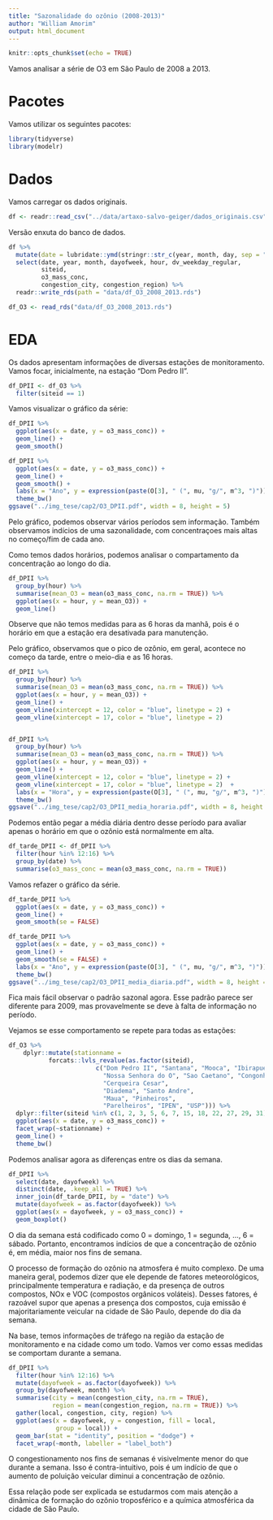 ```yaml
---
title: "Sazonalidade do ozônio (2008-2013)"
author: "William Amorim"
output: html_document
---
```


```r
knitr::opts_chunk$set(echo = TRUE)
```

Vamos analisar a série de O3 em São Paulo de 2008 a 2013.

# Pacotes

Vamos utilizar os seguintes pacotes:

```r
library(tidyverse)
library(modelr)
```

# Dados

Vamos carregar os dados originais.

```r
df <- readr::read_csv("../data/artaxo-salvo-geiger/dados_originais.csv")
```

Versão enxuta do banco de dados.

```r
df %>%
  mutate(date = lubridate::ymd(stringr::str_c(year, month, day, sep = "-"))) %>% 
  select(date, year, month, dayofweek, hour, dv_weekday_regular,
         siteid, 
         o3_mass_conc,
         congestion_city, congestion_region) %>% 
  readr::write_rds(path = "data/df_O3_2008_2013.rds")
```

```r
df_O3 <- read_rds("data/df_O3_2008_2013.rds")
```


# EDA

Os dados apresentam informações de diversas estações de monitoramento. Vamos focar, inicialmente, na estação "Dom Pedro II".

```r
df_DPII <- df_O3 %>%
  filter(siteid == 1)
```

Vamos visualizar o gráfico da série:

```r
df_DPII %>% 
  ggplot(aes(x = date, y = o3_mass_conc)) +
  geom_line() +
  geom_smooth()

df_DPII %>% 
  ggplot(aes(x = date, y = o3_mass_conc)) +
  geom_line() +
  geom_smooth() +
  labs(x = "Ano", y = expression(paste(O[3], " (", mu, "g/", m^3, ")"))) +
  theme_bw()
ggsave("../img_tese/cap2/O3_DPII.pdf", width = 8, height = 5)
```

Pelo gráfico, podemos observar vários períodos sem informação. Também observamos indícios de uma sazonalidade, com concentraçoes mais altas no começo/fim de cada ano.

Como temos dados horários, podemos analisar o compartamento da concentração ao longo do dia.

```r
df_DPII %>% 
  group_by(hour) %>% 
  summarise(mean_O3 = mean(o3_mass_conc, na.rm = TRUE)) %>% 
  ggplot(aes(x = hour, y = mean_O3)) +
  geom_line()
```

Observe que não temos medidas para as 6 horas da manhã, pois é o horário em que a estação era desativada para manutenção.

Pelo gráfico, observamos que o pico de ozônio, em geral, acontece no começo da tarde, entre o meio-dia e as 16 horas.

```r
df_DPII %>% 
  group_by(hour) %>% 
  summarise(mean_O3 = mean(o3_mass_conc, na.rm = TRUE)) %>% 
  ggplot(aes(x = hour, y = mean_O3)) +
  geom_line() +
  geom_vline(xintercept = 12, color = "blue", linetype = 2) +
  geom_vline(xintercept = 17, color = "blue", linetype = 2)  


df_DPII %>% 
  group_by(hour) %>% 
  summarise(mean_O3 = mean(o3_mass_conc, na.rm = TRUE)) %>% 
  ggplot(aes(x = hour, y = mean_O3)) +
  geom_line() +
  geom_vline(xintercept = 12, color = "blue", linetype = 2) +
  geom_vline(xintercept = 17, color = "blue", linetype = 2)  +
  labs(x = "Hora", y = expression(paste(O[3], " (", mu, "g/", m^3, ")"))) +
  theme_bw()
ggsave("../img_tese/cap2/O3_DPII_media_horaria.pdf", width = 8, height = 5)
```

Podemos então pegar a média diária dentro desse período para avaliar apenas o horário em que o ozônio está normalmente em alta.

```r
df_tarde_DPII <- df_DPII %>% 
  filter(hour %in% 12:16) %>% 
  group_by(date) %>%
  summarise(o3_mass_conc = mean(o3_mass_conc, na.rm = TRUE))
```

Vamos refazer o gráfico da série.

```r
df_tarde_DPII %>% 
  ggplot(aes(x = date, y = o3_mass_conc)) +
  geom_line() +
  geom_smooth(se = FALSE)

df_tarde_DPII %>% 
  ggplot(aes(x = date, y = o3_mass_conc)) +
  geom_line() +
  geom_smooth(se = FALSE) +
  labs(x = "Ano", y = expression(paste(O[3], " (", mu, "g/", m^3, ")"))) +
  theme_bw()
ggsave("../img_tese/cap2/O3_DPII_media_diaria.pdf", width = 8, height = 5)

```

Fica mais fácil observar o padrão sazonal agora. Esse padrão parece ser diferente para 2009, mas provavelmente se deve à falta de informação no período.

Vejamos se esse comportamento se repete para todas as estações:

```r
df_O3 %>%
    dplyr::mutate(stationname =  
           forcats::lvls_revalue(as.factor(siteid),
                        c("Dom Pedro II", "Santana", "Mooca", "Ibirapuera", 
                          "Nossa Senhora do O", "Sao Caetano", "Congonhas", 
                          "Cerqueira Cesar",
                          "Diadema", "Santo Andre", 
                          "Maua", "Pinheiros", 
                          "Parelheiros", "IPEN", "USP"))) %>% 
  dplyr::filter(siteid %in% c(1, 2, 3, 5, 6, 7, 15, 18, 22, 27, 29, 31)) %>%
  ggplot(aes(x = date, y = o3_mass_conc)) +
  facet_wrap(~stationname) +
  geom_line() +
  theme_bw()
```


Podemos analisar agora as diferenças entre os dias da semana.

```r
df_DPII %>% 
  select(date, dayofweek) %>%
  distinct(date, .keep_all = TRUE) %>% 
  inner_join(df_tarde_DPII, by = "date") %>%
  mutate(dayofweek = as.factor(dayofweek)) %>% 
  ggplot(aes(x = dayofweek, y = o3_mass_conc)) +
  geom_boxplot()
```

O dia da semana está codificado como 0 = domingo, 1 = segunda, ..., 6 = sábado. Portanto, encontramos indícios de que a concentração de ozônio é, em média, maior nos fins de semana.



O processo de formação do ozônio na atmosfera é muito complexo. De uma maneira geral, podemos dizer que ele depende de fatores meteorológicos, principalmente temperatura e radiação, e da presença de outros compostos, NOx e VOC (compostos orgânicos voláteis). Desses fatores, é razoável supor que apenas a presença dos compostos, cuja emissão é majoritariamente veicular na cidade de São Paulo, depende do dia da semana.

Na base, temos informações de tráfego na região da estação de monitoramento e na cidade como um todo. Vamos ver como essas medidas se comportam durante a semana.

```r
df_DPII %>% 
  filter(hour %in% 12:16) %>%
  mutate(dayofweek = as.factor(dayofweek)) %>% 
  group_by(dayofweek, month) %>%
  summarise(city = mean(congestion_city, na.rm = TRUE),
            region = mean(congestion_region, na.rm = TRUE)) %>%
  gather(local, congestion, city, region) %>% 
  ggplot(aes(x = dayofweek, y = congestion, fill = local,
             group = local)) +
  geom_bar(stat = "identity", position = "dodge") +
  facet_wrap(~month, labeller = "label_both")
```

O congestionamento nos fins de semanas é visivelmente menor do que durante a semana. Isso é contra-intuitivo, pois é um indício de que o aumento de poluição veicular diminui a concentração de ozônio.

Essa relação pode ser explicada se estudarmos com mais atenção a dinâmica de formação do ozônio troposférico e a química atmosférica da cidade de São Paulo.







